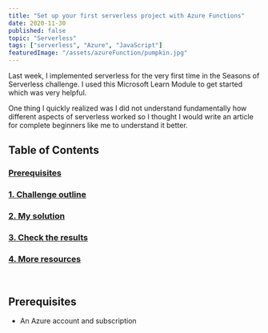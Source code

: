 ```yaml
---
title: "Set up your first serverless project with Azure Functions"
date: 2020-11-30
published: false
topic: "Serverless"
tags: ["serverless", "Azure", "JavaScript"]
featuredImage: "/assets/azureFunction/pumpkin.jpg"
---
```


Last week, I implemented serverless for the very first time in the Seasons of Serverless challenge. I used this Microsoft Learn Module to get started which was very helpful.

One thing I quickly realized was I did not understand fundamentally how different aspects of serverless worked so I thought I would write an article for complete beginners like me to understand it better.

## Table of Contents

### [Prerequisites](#prerequisites)

### [1. Challenge outline](#outline)

### [2. My solution](#solution)

### [3. Check the results](#results)

### [4. More resources](#resources)

<br />

## <a name='prerequisites'>Prerequisites</a>

- An Azure account and subscription
